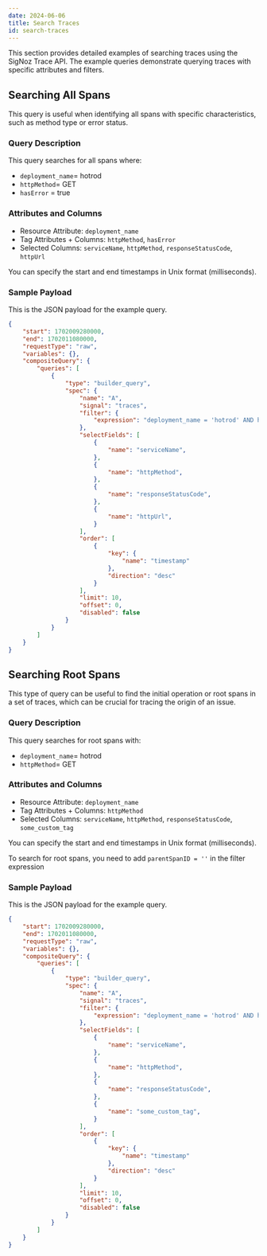 ```yaml
---
date: 2024-06-06
title: Search Traces
id: search-traces
---
```

This section provides detailed examples of searching traces using the SigNoz Trace API. The example queries demonstrate querying traces with specific attributes and filters.

## Searching All Spans

This query is useful when identifying all spans with specific characteristics, such as method type or error status.

### Query Description

This query searches for all spans where:

- `deployment_name`= hotrod
- `httpMethod`= GET
- `hasError` = true

### Attributes and Columns

- Resource Attribute: `deployment_name`
- Tag Attributes + Columns: `httpMethod`, `hasError`
- Selected Columns: `serviceName`, `httpMethod`, `responseStatusCode`, `httpUrl`

You can specify the start and end timestamps in Unix format (milliseconds).

### Sample Payload 

This is the JSON payload for the example query.

```json
{
    "start": 1702009280000,
    "end": 1702011080000,
    "requestType": "raw",
    "variables": {},
    "compositeQuery": {
        "queries": [
            {
                "type": "builder_query",
                "spec": {
                    "name": "A",
                    "signal": "traces",
                    "filter": {
                        "expression": "deployment_name = 'hotrod' AND httpMethod = 'GET' AND hasError = true"
                    },
                    "selectFields": [
                        {
                            "name": "serviceName",
                        },
                        {
                            "name": "httpMethod",
                        },
                        {
                            "name": "responseStatusCode",
                        },
                        {
                            "name": "httpUrl",
                        }
                    ],
                    "order": [
                        {
                            "key": {
                                "name": "timestamp"
                            },
                            "direction": "desc"
                        }
                    ],
                    "limit": 10,
                    "offset": 0,
                    "disabled": false
                }
            }
        ]
    }
}
```

## Searching Root Spans

This type of query can be useful to find the initial operation or root spans in a set of traces, which can be crucial for tracing the origin of an issue.

### Query Description

This query searches for  root spans with:

- `deployment_name`= hotrod
- `httpMethod`= GET

### Attributes and Columns

- Resource Attribute: `deployment_name`
- Tag Attributes + Columns: `httpMethod`
- Selected Columns: `serviceName`, `httpMethod`, `responseStatusCode`, `some_custom_tag`

You can specify the start and end timestamps in Unix format (milliseconds).

<Admonition>

To search for root spans, you need to add `parentSpanID = ''` in the filter expression

</Admonition>

### Sample Payload 

This is the JSON payload for the example query.

```json
{
    "start": 1702009280000,
    "end": 1702011080000,
    "requestType": "raw",
    "variables": {},
    "compositeQuery": {
        "queries": [
            {
                "type": "builder_query",
                "spec": {
                    "name": "A",
                    "signal": "traces",
                    "filter": {
                        "expression": "deployment_name = 'hotrod' AND httpMethod = 'GET' AND parentSpanID = ''"
                    },
                    "selectFields": [
                        {
                            "name": "serviceName",
                        },
                        {
                            "name": "httpMethod",
                        },
                        {
                            "name": "responseStatusCode",
                        },
                        {
                            "name": "some_custom_tag",
                        }
                    ],
                    "order": [
                        {
                            "key": {
                                "name": "timestamp"
                            },
                            "direction": "desc"
                        }
                    ],
                    "limit": 10,
                    "offset": 0,
                    "disabled": false
                }
            }
        ]
    }
}
```